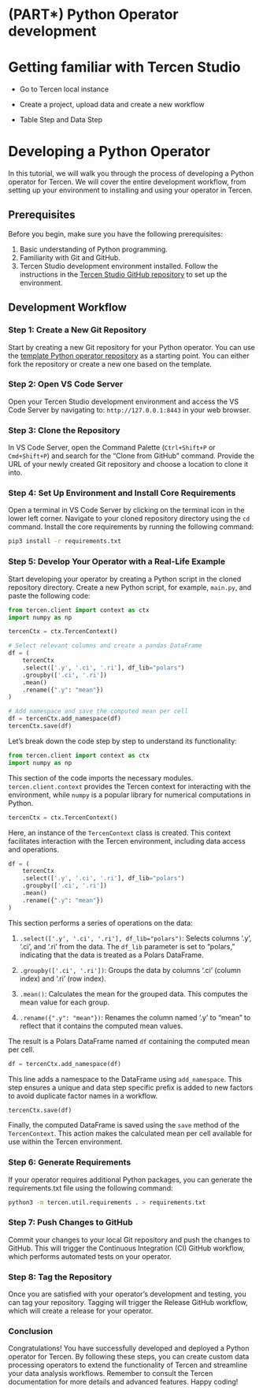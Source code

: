 # (PART\*) Python Operator development {.unnumbered}

# Getting familiar with Tercen Studio

* Go to Tercen local instance

* Create a project, upload data and create a new workflow

* Table Step and Data Step


# Developing a Python Operator

In this tutorial, we will walk you through the process of developing a Python operator for Tercen. We will cover the entire development workflow, from setting up your environment to installing and using your operator in Tercen.

## Prerequisites {-}

Before you begin, make sure you have the following prerequisites:

1. Basic understanding of Python programming.
2. Familiarity with Git and GitHub.
3. Tercen Studio development environment installed. Follow the instructions in the [Tercen Studio GitHub repository](https://github.com/tercen/tercen_studio) to set up the environment.

## Development Workflow {-}

### Step 1: Create a New Git Repository {-}

Start by creating a new Git repository for your Python operator. You can use the [template Python operator repository](https://github.com/tercen/template-python-operator) as a starting point. You can either fork the repository or create a new one based on the template.

### Step 2: Open VS Code Server {-}

Open your Tercen Studio development environment and access the VS Code Server by navigating to: `http://127.0.0.1:8443` in your web browser.

### Step 3: Clone the Repository {-}

In VS Code Server, open the Command Palette (`Ctrl+Shift+P` or `Cmd+Shift+P`) and search for the "Clone from GitHub" command. Provide the URL of your newly created Git repository and choose a location to clone it into.

### Step 4: Set Up Environment and Install Core Requirements {-}

Open a terminal in VS Code Server by clicking on the terminal icon in the lower left corner. Navigate to your cloned repository directory using the `cd` command. Install the core requirements by running the following command:

```bash
pip3 install -r requirements.txt
```

### Step 5: Develop Your Operator with a Real-Life Example {-}

Start developing your operator by creating a Python script in the cloned repository directory. Create a new Python script, for example, `main.py`, and paste the following code:

```python
from tercen.client import context as ctx
import numpy as np

tercenCtx = ctx.TercenContext()

# Select relevant columns and create a pandas DataFrame
df = (
    tercenCtx
    .select(['.y', '.ci', '.ri'], df_lib="polars")
    .groupby(['.ci', '.ri'])
    .mean()
    .rename({".y": "mean"})
)

# Add namespace and save the computed mean per cell
df = tercenCtx.add_namespace(df)
tercenCtx.save(df)
```

Let's break down the code step by step to understand its functionality:

```python
from tercen.client import context as ctx
import numpy as np
```

This section of the code imports the necessary modules. `tercen.client.context` provides the Tercen context for interacting with the environment, while `numpy` is a popular library for numerical computations in Python.

```python
tercenCtx = ctx.TercenContext()
```

Here, an instance of the `TercenContext` class is created. This context facilitates interaction with the Tercen environment, including data access and operations.

```python
df = (
    tercenCtx
    .select(['.y', '.ci', '.ri'], df_lib="polars")
    .groupby(['.ci', '.ri'])
    .mean()
    .rename({".y": "mean"})
)
```

This section performs a series of operations on the data:

1. `.select(['.y', '.ci', '.ri'], df_lib="polars")`: Selects columns '.y', '.ci', and '.ri' from the data. The `df_lib` parameter is set to "polars," indicating that the data is treated as a Polars DataFrame.

2. `.groupby(['.ci', '.ri'])`: Groups the data by columns '.ci' (column index) and '.ri' (row index).

3. `.mean()`: Calculates the mean for the grouped data. This computes the mean value for each group.

4. `.rename({".y": "mean"})`: Renames the column named '.y' to "mean" to reflect that it contains the computed mean values.

The result is a Polars DataFrame named `df` containing the computed mean per cell.

```python
df = tercenCtx.add_namespace(df)
```

This line adds a namespace to the DataFrame using `add_namespace`. This step ensures a unique and data step specific prefix is added to new factors to avoid duplicate factor names in a workflow.

```python
tercenCtx.save(df)
```

Finally, the computed DataFrame is saved using the `save` method of the `TercenContext`. This action makes the calculated mean per cell available for use within the Tercen environment.

### Step 6: Generate Requirements  {-}

If your operator requires additional Python packages, you can generate the requirements.txt file using the following command:

```bash
python3 -m tercen.util.requirements . > requirements.txt
```

### Step 7: Push Changes to GitHub {-}

Commit your changes to your local Git repository and push the changes to GitHub. This will trigger the Continuous Integration (CI) GitHub workflow, which performs automated tests on your operator.

### Step 8: Tag the Repository {-}

Once you are satisfied with your operator's development and testing, you can tag your repository. Tagging will trigger the Release GitHub workflow, which will create a release for your operator.

### Conclusion

Congratulations! You have successfully developed and deployed a Python operator for Tercen.
By following these steps, you can create custom data processing operators to extend the functionality 
of Tercen and streamline your data analysis workflows. Remember to consult the Tercen documentation for more
 details and advanced features. Happy coding!

